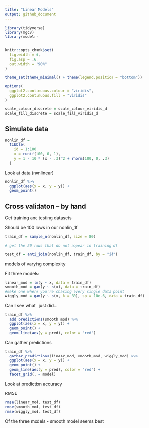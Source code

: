 ```yaml
---
title: "Linear Models"
output: github_document
---
```


```r
library(tidyverse)
library(mgcv)
library(modelr)


knitr::opts_chunk$set(
  fig.width = 6, 
  fig.asp = .6,
  out.width = "90%"
)

theme_set(theme_minimal() + theme(legend.position = "bottom"))

options(
  ggplot2.continuous.colour = "viridis", 
  ggplot2.continuous.fill = "viridis"
)

scale_colour_discrete = scale_colour_viridis_d
scale_fill_discrete = scale_fill_viridis_d
```


## Simulate data 

```r
nonlin_df = 
  tibble(
    id = 1:100,
    x = runif(100, 0, 1),
    y = 1 - 10 * (x - .3)^2 + rnorm(100, 0, .3)
  )
```

Look at data (nonlinear)

```r
nonlin_df %>% 
  ggplot(aes(x = x, y = y)) + 
  geom_point()
```

## Cross validaton -- by hand

Get training and testing datasets

Should be 100 rows in our nonlin_df

```r
train_df = sample_n(nonlin_df, size = 80)

# get the 20 rows that do not appear in training df

test_df = anti_join(nonlin_df, train_df, by = "id")
```

models of varying complexity 

Fit three models:

```r
linear_mod = lm(y ~ x, data = train_df)
smooth_mod = gam(y ~ s(x), data = train_df)
#make one where you're chasing every single data point
wiggly_mod = gam(y ~ s(x, k = 30), sp = 10e-6, data = train_df)
```

Can I see what I just did...

```r
train_df %>% 
  add_predictions(smooth_mod) %>% 
  ggplot(aes(x = x, y = y)) + 
  geom_point() + 
  geom_line(aes(y = pred), color = "red")
```

Can gather predictions 

```r
train_df %>% 
  gather_predictions(linear_mod, smooth_mod, wiggly_mod) %>% 
  ggplot(aes(x = x, y = y)) + 
  geom_point() + 
  geom_line(aes(y = pred), color = "red") + 
  facet_grid(. ~ model)
```

Look at prediction accuracy 

RMSE

```r
rmse(linear_mod, test_df)
rmse(smooth_mod, test_df)
rmse(wiggly_mod, test_df)
```

Of the three models - smooth model seems best 